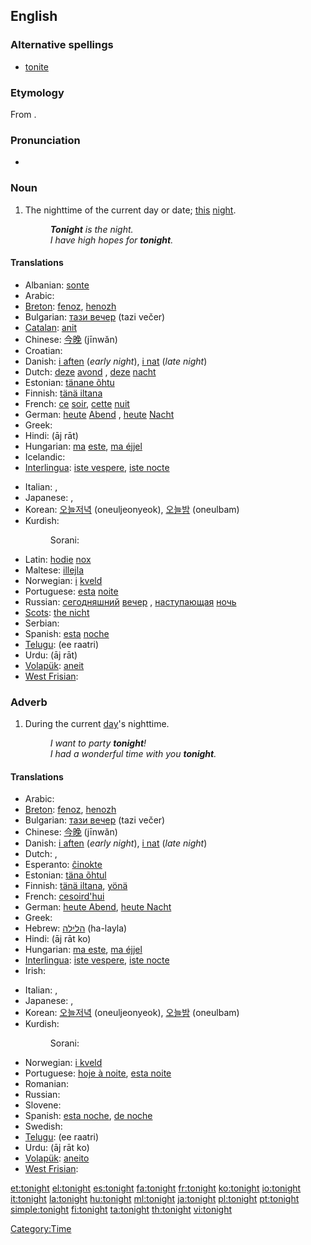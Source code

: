 ==English==

===Alternative spellings===
* [[tonite]]

===Etymology===
From {{etyl|ang}} {{term|toniht|tōniht|lang=ang}}.

===Pronunciation===
* {{audio|en-us-tonight.ogg|Audio (US)}}
*: {{rhymes|aɪt}}

===Noun===
{{en-noun}}

# The nighttime of the current day or date; [[this]] [[night]].
#: '''''Tonight''' is the night.''
#: ''I have high hopes for '''tonight'''.''

====Translations====
{{trans-top|nighttime today}}
* Albanian: [[sonte]]
* Arabic: {{Arab|[[الليلة]]}} {{unicode|(al-léila)}}
* [[Breton]]: [[fenoz]], [[henozh]]
* Bulgarian: [[тази вечер]] (tazi večer)
* [[Catalan]]: [[anit]]
* Chinese: [[今晚]] (jīnwǎn)
* Croatian: {{t-|hr|noćas}}
* Danish: [[i aften]] (''early night''), [[i nat]] (''late night'')
* Dutch: [[deze]] [[avond]] {{m}}, [[deze]] [[nacht]] {{m}}
* Estonian: [[tänane õhtu]]
* Finnish: [[tänä iltana]]
* French: [[ce]] [[soir]], [[cette]] [[nuit]]
* German: [[heute]] [[Abend]] {{m}}, [[heute]] [[Nacht]] {{f}}
* Greek: {{t+|el|απόψε|tr=apópse}}
* Hindi: {{t-|hi|आज रात|f|xs=Hindi}} (āj rāt)
* Hungarian: [[ma]] [[este]], [[ma éjjel]]
* Icelandic: {{t|is|í kvöld}}
* [[Interlingua]]: [[iste vespere]], [[iste nocte]]
{{trans-mid}}
* Italian: {{t+|it|stasera}}, {{t-|it|stanotte}}
* Japanese: {{t-|ja|今夜|tr=こんや, kon'ya}},  {{t|ja|今晩|tr=こんばん, komban}}
* Korean: [[오늘저녁]] (oneuljeonyeok), [[오늘밤]] (oneulbam)
* Kurdish:
*: Sorani: {{t|ku|ئه‌م شه‌و|tr=am shaw|sc=ku-Arab}}
* Latin: [[hodie]] [[nox]]
* Maltese: [[illejla]]
* Norwegian: [[i]] [[kveld]]
* Portuguese: [[esta]] [[noite]]
* Russian: [[сегодняшний]] [[вечер]] {{m}}, [[наступающий|наступающая]] [[ночь]] {{f}}
* [[Scots]]: [[nicht#Scots|the nicht]]
* Serbian: {{t-|sr|noćas}}
* Spanish: [[esta]] [[noche]]
* [[Telugu]]: {{t|te|ఈ రాత్రి}} (ee raatri)
* Urdu: {{t-|ur|آج رات|f|xs=Urdu}} (āj rāt)
* [[Volapük]]: [[aneit]]
* [[West Frisian]]: {{t|fy|jûn}}
{{trans-bottom}}

===Adverb===
{{en-adv|-}}

# During the current [[day]]'s nighttime.
#: ''I want to party '''tonight'''!''
#: ''I had a wonderful time with you '''tonight'''.''

====Translations====
{{trans-top|during today's nighttime}}
* Arabic: {{Arab|[[الليلة]]}} {{unicode|(al-léila)}}
* [[Breton]]: [[fenoz]], [[henozh]]
* Bulgarian: [[тази вечер]] (tazi večer)
* Chinese: [[今晚]] (jīnwǎn)
* Danish: [[i aften]] (''early night''), [[i nat]] (''late night'')
* Dutch: {{t+|nl|vanavond}}, {{t+|nl|vannacht}}
* Esperanto: [[ĉinokte]]
* Estonian: [[täna õhtul]]
* Finnish: [[tänä iltana]], [[yönä]]
* French: [[cesoird'hui]]
* German: [[heute Abend]], [[heute Nacht]]
* Greek: {{t+|el|απόψε|tr=apópse}}
* Hebrew: [[הלילה]] (ha-layla)
* Hindi: {{t-|hi|आज रात को|xs=Hindi}} (āj rāt ko)
* Hungarian: [[ma este]], [[ma éjjel]]
* [[Interlingua]]: [[iste vespere]], [[iste nocte]]
* Irish: {{t-|ga|anocht|xs=Irish}}
{{trans-mid}}
* Italian: {{t+|it|stasera}}, {{t-|it|stanotte}}
* Japanese: {{t-|ja|今夜|tr=こんや, kon'ya}},  {{t|ja|今晩|tr=こんばん, komban}}
* Korean: [[오늘저녁]] (oneuljeonyeok), [[오늘밤]] (oneulbam)
* Kurdish:
*: Sorani: {{t|ku|ئه‌م شه‌و|tr=am shaw|sc=ku-Arab}}
* Norwegian: [[i kveld]]
* Portuguese: [[hoje à noite]], [[esta noite]]
* Romanian: {{t-|ro|deseară}}
* Russian: {{t-|ru|сегодня вечером|tr=sevódnja véčerom}}
* Slovene: {{t+|sl|nocoj}}
* Spanish: [[esta noche]], [[de noche]]
* Swedish: {{t-|sv|i kväll}}
* [[Telugu]]: {{t|te|ఈ రాత్రి}} (ee raatri)
* Urdu: {{t-|ur|آج رات کو|xs=Urdu}} (āj rāt ko)
* [[Volapük]]: [[aneito]]
* [[West Frisian]]: {{t|fy|jûn }}
{{trans-bottom}}

[[Category:Time]]

[[et:tonight]]
[[el:tonight]]
[[es:tonight]]
[[fa:tonight]]
[[fr:tonight]]
[[ko:tonight]]
[[io:tonight]]
[[it:tonight]]
[[la:tonight]]
[[hu:tonight]]
[[ml:tonight]]
[[ja:tonight]]
[[pl:tonight]]
[[pt:tonight]]
[[simple:tonight]]
[[fi:tonight]]
[[ta:tonight]]
[[th:tonight]]
[[vi:tonight]]